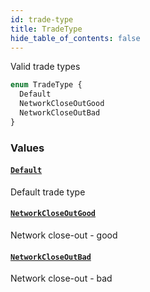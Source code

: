 ```yaml
---
id: trade-type
title: TradeType
hide_table_of_contents: false
---
```



Valid trade types

```graphql
enum TradeType {
  Default
  NetworkCloseOutGood
  NetworkCloseOutBad
}
```


### Values

#### [`Default`](#)

Default trade type


#### [`NetworkCloseOutGood`](#)

Network close-out - good


#### [`NetworkCloseOutBad`](#)

Network close-out - bad




